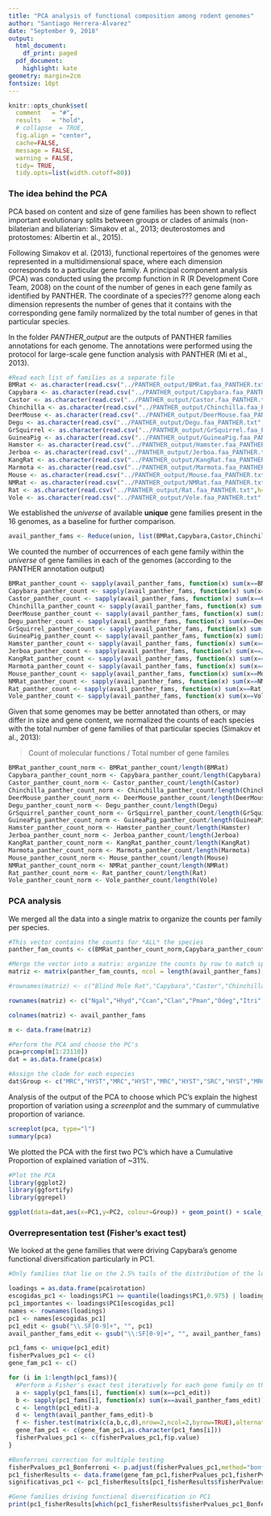 ```yaml
---
title: "PCA analysis of functional composition among rodent genomes"
author: "Santiago Herrera-Alvarez"
date: "September 9, 2018"
output:
  html_document:
    df_print: paged
  pdf_document:
    highlight: kate
geometry: margin=2cm
fontsize: 10pt
---
```


```r
knitr::opts_chunk$set(
  comment   = "#",
  results   = "hold",
  # collapse  = TRUE,
  fig.align = "center",
  cache=FALSE,
  message = FALSE,
  warning = FALSE,
  tidy= TRUE,
  tidy.opts=list(width.cutoff=80))
```

### The idea behind the PCA
PCA based on content and size of gene families has been shown to reflect 
important evolutionary splits between groups or clades of animals (non-bilaterian 
and bilaterian: Simakov et al., 2013; deuterostomes and protostomes: Albertin et al., 2015).

Following Simakov et al. (2013), functional repertoires of the genomes were represented in a multidimensional space, where each dimension corresponds to a particular gene family. A principal component analysis (PCA) was conducted using the prcomp function in R (R Development Core Team, 2008) on the count of the number of genes in each gene family as identified by PANTHER. The coordinate of a species??? genome along each dimension represents the number of genes that it contains with the corresponding gene family normalized by the total number of genes in that particular species.

In the folder *PANTHER_output* are the outputs of PANTHER families annotations for each genome. The annotations were performed using the protocol for large-scale gene function analysis with PANTHER (Mi et al., 2013).

```r
#Read each list of families as a separate file
BMRat <- as.character(read.csv("../PANTHER_output/BMRat.faa_PANTHER.txt",h=FALSE,sep="\t")$V2)
Capybara <- as.character(read.csv("../PANTHER_output/Capybara.faa_PANTHER.txt",h=FALSE,sep="\t")$V2)
Castor <- as.character(read.csv("../PANTHER_output/Castor.faa_PANTHER.txt",h=FALSE,sep="\t")$V2)
Chinchilla <- as.character(read.csv("../PANTHER_output/Chinchilla.faa_PANTHER.txt",h=FALSE,sep="\t")$V2)
DeerMouse <- as.character(read.csv("../PANTHER_output/DeerMouse.faa_PANTHER.txt",h=FALSE,sep="\t")$V2)
Degu <- as.character(read.csv("../PANTHER_output/Degu.faa_PANTHER.txt",h=FALSE,sep="\t")$V2)
GrSquirrel <- as.character(read.csv("../PANTHER_output/GrSquirrel.faa_PANTHER.txt",h=FALSE,sep="\t")$V2)
GuineaPig <- as.character(read.csv("../PANTHER_output/GuineaPig.faa_PANTHER.txt",h=FALSE,sep="\t")$V2)
Hamster <- as.character(read.csv("../PANTHER_output/Hamster.faa_PANTHER.txt",h=FALSE,sep="\t")$V2)
Jerboa <- as.character(read.csv("../PANTHER_output/Jerboa.faa_PANTHER.txt",h=FALSE,sep="\t")$V2)
KangRat <- as.character(read.csv("../PANTHER_output/KangRat.faa_PANTHER.txt",h=FALSE,sep="\t")$V2)
Marmota <- as.character(read.csv("../PANTHER_output/Marmota.faa_PANTHER.txt",h=FALSE,sep="\t")$V2)
Mouse <- as.character(read.csv("../PANTHER_output/Mouse.faa_PANTHER.txt",h=FALSE,sep="\t")$V2)
NMRat <- as.character(read.csv("../PANTHER_output/NMRat.faa_PANTHER.txt",h=FALSE,sep="\t")$V2)
Rat <- as.character(read.csv("../PANTHER_output/Rat.faa_PANTHER.txt",h=FALSE,sep="\t")$V2)
Vole <- as.character(read.csv("../PANTHER_output/Vole.faa_PANTHER.txt",h=FALSE,sep="\t")$V2)
```

We established the *universe* of available **unique** gene families present in the 16 genomes, as a baseline for further comparison.

```r
avail_panther_fams <- Reduce(union, list(BMRat,Capybara,Castor,Chinchilla,DeerMouse,Degu,GrSquirrel,GuineaPig,Hamster,Jerboa,KangRat,Marmota,Mouse,NMRat,Rat,Vole)) #23110 gene families
```

We counted the number of occurrences of each gene family within the *universe* of gene families in each of the genomes (according to the PANTHER annotation output)

```r
BMRat_panther_count <- sapply(avail_panther_fams, function(x) sum(x==BMRat))
Capybara_panther_count <- sapply(avail_panther_fams, function(x) sum(x==Capybara))
Castor_panther_count <- sapply(avail_panther_fams, function(x) sum(x==Castor))
Chinchilla_panther_count <- sapply(avail_panther_fams, function(x) sum(x==Chinchilla))
DeerMouse_panther_count <- sapply(avail_panther_fams, function(x) sum(x==DeerMouse))
Degu_panther_count <- sapply(avail_panther_fams, function(x) sum(x==Degu))
GrSquirrel_panther_count <- sapply(avail_panther_fams, function(x) sum(x==GrSquirrel))
GuineaPig_panther_count <- sapply(avail_panther_fams, function(x) sum(x==GuineaPig))
Hamster_panther_count <- sapply(avail_panther_fams, function(x) sum(x==Hamster))
Jerboa_panther_count <- sapply(avail_panther_fams, function(x) sum(x==Jerboa))
KangRat_panther_count <- sapply(avail_panther_fams, function(x) sum(x==KangRat))
Marmota_panther_count <- sapply(avail_panther_fams, function(x) sum(x==Marmota))
Mouse_panther_count <- sapply(avail_panther_fams, function(x) sum(x==Mouse))
NMRat_panther_count <- sapply(avail_panther_fams, function(x) sum(x==NMRat))
Rat_panther_count <- sapply(avail_panther_fams, function(x) sum(x==Rat))
Vole_panther_count <- sapply(avail_panther_fams, function(x) sum(x==Vole))
```

Given that some genomes may be better annotated than others, or may differ in size and gene content, we normalized the counts of each species with the total number of gene families of that particular species (Simakov et al., 2013):

>Count of molecular functions / Total number of gene familes
      
```r
BMRat_panther_count_norm <- BMRat_panther_count/length(BMRat)
Capybara_panther_count_norm <- Capybara_panther_count/length(Capybara)
Castor_panther_count_norm <- Castor_panther_count/length(Castor)
Chinchilla_panther_count_norm <- Chinchilla_panther_count/length(Chinchilla)
DeerMouse_panther_count_norm <- DeerMouse_panther_count/length(DeerMouse)
Degu_panther_count_norm <- Degu_panther_count/length(Degu)
GrSquirrel_panther_count_norm <- GrSquirrel_panther_count/length(GrSquirrel)
GuineaPig_panther_count_norm <- GuineaPig_panther_count/length(GuineaPig)
Hamster_panther_count_norm <- Hamster_panther_count/length(Hamster)
Jerboa_panther_count_norm <- Jerboa_panther_count/length(Jerboa)
KangRat_panther_count_norm <- KangRat_panther_count/length(KangRat)
Marmota_panther_count_norm <- Marmota_panther_count/length(Marmota)
Mouse_panther_count_norm <- Mouse_panther_count/length(Mouse)
NMRat_panther_count_norm <- NMRat_panther_count/length(NMRat)
Rat_panther_count_norm <- Rat_panther_count/length(Rat)
Vole_panther_count_norm <- Vole_panther_count/length(Vole)
```

### PCA analysis
We merged all the data into a single matrix to organize the counts per family per species.
```r
#This vector contains the counts for *ALL* the species
panther_fam_counts <- c(BMRat_panther_count_norm,Capybara_panther_count_norm,Castor_panther_count_norm,Chinchilla_panther_count_norm,DeerMouse_panther_count_norm,Degu_panther_count_norm,GrSquirrel_panther_count_norm,GuineaPig_panther_count_norm,Hamster_panther_count_norm,Jerboa_panther_count_norm,KangRat_panther_count_norm,Marmota_panther_count_norm,Mouse_panther_count_norm,NMRat_panther_count_norm,Rat_panther_count_norm,Vole_panther_count_norm)

#Merge the vector into a matrix: organize the counts by row to match spp and gene family
matriz <- matrix(panther_fam_counts, ncol = length(avail_panther_fams), nrow = 16,byrow=TRUE)

#rownames(matriz) <- c("Blind Mole Rat","Capybara","Castor","Chinchilla","Deer Mouse","Degu","Ground Squirrel","Guinea Pig","Hamster","Jerboa","Kangaroo Rat","Marmota","Mouse","Naked Mole Rat","Rat","Vole")

rownames(matriz) <- c("Ngal","Hhyd","Ccan","Clan","Pman","Odeg","Itri","Cpor","Maur","Jjac","Dord","Mmar","Mmus","Hgla","Rnor","Mocr")

colnames(matriz) <- avail_panther_fams

m <- data.frame(matriz)

#Perform the PCA and choose the PC's
pca=prcomp(m[1:23110])
dat = as.data.frame(pca$x)

#Assign the clade for each especies
dat$Group <- c("MRC","HYST","MRC","HYST","MRC","HYST","SRC","HYST","MRC","MRC","MRC","SRC","MRC","HYST","MRC","MRC")
```

Analysis of the output of the PCA to choose which PC's explain the highest proportion of variation using a *screenplot* and the summary of cummulative proportion of variance.

```r
screeplot(pca, type="l")
summary(pca)
```

We plotted the PCA with the first two PC's which have a Cumulative Proportion of explained variation of ~31%.

```r
#Plot the PCA
library(ggplot2)
library(ggfortify)
library(ggrepel)

ggplot(data=dat,aes(x=PC1,y=PC2, colour=Group)) + geom_point() + scale_x_continuous(limits = c(-0.006, 0.015)) + labs(x="PC1 (20.14%) ", y = "PC2 (11.34%)") + theme(panel.background = element_rect(fill = "white", colour = "black"), panel.grid.major = element_blank(), panel.grid.minor = element_blank(), axis.text.x = element_text(face="bold", size=13),axis.text.y = element_text(face="bold", size=13), axis.title.y = element_text(face="bold", size=15),axis.title.x = element_text(face="bold", size=15)) + theme(legend.position = c(0.75, 0.6),legend.background = element_rect(color = "black", fill = "white", size = 0.5, linetype = "solid"))  + geom_text_repel(aes(label = rownames(dat))) + theme(legend.key = element_blank()) + scale_color_manual(values=c("Blue", "#33a02c", "#e31a1c")) + guides(colour = guide_legend(override.aes = list(size=5)))

```


### Overrepresentation test (Fisher's exact test)

We looked at the gene families that were driving Capybara's genome functional diversification particularly in PC1.

```r
#Only families that lie on the 2.5% tails of the distribution of the loadings

loadings = as.data.frame(pca$rotation)
escogidas_pc1 <- loadings$PC1 >= quantile(loadings$PC1,0.975) | loadings$PC1 <= quantile(loadings$PC1,0.025)
pc1_importantes <- loadings$PC1[escogidas_pc1]
names <- rownames(loadings)
pc1 <- names[escogidas_pc1]
pc1_edit <- gsub("\\.SF[0-9]+", "", pc1)
avail_panther_fams_edit <- gsub("\\:SF[0-9]+", "", avail_panther_fams)

pc1_fams <- unique(pc1_edit)
fisherPvalues_pc1 <- c()
gene_fam_pc1 <- c()

for (i in 1:length(pc1_fams)){
  #Perform a Fisher's exact test iteratively for each gene family on the 2.5% tails
  a <- sapply(pc1_fams[i], function(x) sum(x==pc1_edit))  
  b <- sapply(pc1_fams[i], function(x) sum(x==avail_panther_fams_edit))
  c <- length(pc1_edit)-a
  d <- length(avail_panther_fams_edit)-b
  f <- fisher.test(matrix(c(a,b,c,d),nrow=2,ncol=2,byrow=TRUE),alternative="greater")
  gene_fam_pc1 <- c(gene_fam_pc1,as.character(pc1_fams[i]))
  fisherPvalues_pc1 <- c(fisherPvalues_pc1,f$p.value)
}

#Bonferroni correction for multiple testing
fisherPvalues_pc1_Bonferroni <- p.adjust(fisherPvalues_pc1,method="bonferroni",n=length(fisherPvalues_pc1))
pc1_fisherResults <- data.frame(gene_fam_pc1,fisherPvalues_pc1,fisherPvalues_pc1_Bonferroni)
significativas_pc1 <- pc1_fisherResults[pc1_fisherResults$fisherPvalues_pc1_Bonferroni<0.05,]

#Gene families driving functional diversification in PC1
print(pc1_fisherResults[which(pc1_fisherResults$fisherPvalues_pc1_Bonferroni < 0.05),])
```













